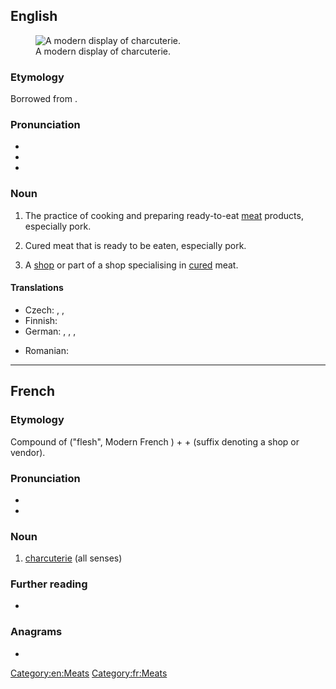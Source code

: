 ==English==
{{wikipedia}}
[[Image:Modern Charcuterie display.jpg|thumb|A modern display of charcuterie.]]

===Etymology===
{{PIE root|en|pekʷ}}
Borrowed from {{bor|en|fr|charcuterie}}.

===Pronunciation===
* {{IPA|en|/ʃɑːɹˌkuːtəˈɹi/|/ʃɑːɹˈkuːtəɹi/}}
* {{audio|en|en-us-charcuterie.ogg|Audio (US)}}
* {{audio|en|en-uk-charcuterie.ogg|Audio (UK)}}

===Noun===
{{en-noun|~}}

# {{lb|en|uncountable}} The practice of cooking and preparing ready-to-eat [[meat]] products, especially pork.
# {{lb|en|uncountable}} Cured meat that is ready to be eaten, especially pork.
# {{lb|en|countable}} A [[shop]] or part of a shop specialising in [[cured]] meat.

====Translations====
{{trans-top|cured meat, ready to be eaten}}
* Czech: {{t+|cs|uzenina|f}}, {{t+|cs|uzeniny|f-p}}, {{t|cs|uzenářství|n}}
* Finnish: {{t|fi|[[lihaleikkele|lihaleikkeleet]]|p}}
* German: {{t|de|feine Fleisch- und Wurstwaren}}, {{t|de|Wurstdelikatessen}}, {{t|de|verzehrfertige Fleisch- und Wurstwaren}}, {{t|de|Charcuterie|f}} {{qualifier|Switzerland}}
{{trans-mid}}
* Romanian: {{t|ro|mezeluri|n-p}}
{{trans-bottom}}

[[Category:en:Meats]]

----

==French==

===Etymology===
Compound of {{etyl|fro|fr}} {{m|fro|char}} ("flesh", Modern French {{m|fr|chair}}) + {{m|fr|cuit||cooked}} + {{m|fr|-erie}} (suffix denoting a shop or vendor).

===Pronunciation===
* {{fr-IPA}}
* {{audio|fr|LL-Q150 (fra)-Benoît Prieur-charcuterie.wav|Audio}}

===Noun===
{{fr-noun|f}}

# [[#English|charcuterie]] (all senses)

===Further reading===
* {{R:TLFi}}

===Anagrams===
* {{l|fr|charcutière}}

[[Category:fr:Meats]]